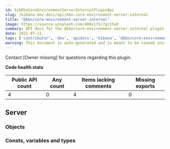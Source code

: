 ```yaml
---
id: kibKbnCoreEnvironmentServerInternalPluginApi
slug: /kibana-dev-docs/api/kbn-core-environment-server-internal
title: "@kbn/core-environment-server-internal"
image: https://source.unsplash.com/400x175/?github
summary: API docs for the @kbn/core-environment-server-internal plugin
date: 2022-07-11
tags: ['contributor', 'dev', 'apidocs', 'kibana', '@kbn/core-environment-server-internal']
warning: This document is auto-generated and is meant to be viewed inside our experimental, new docs system. Reach out in #docs-engineering for more info.
---
```




Contact [Owner missing] for questions regarding this plugin.

**Code health stats**

| Public API count  | Any count | Items lacking comments | Missing exports |
|-------------------|-----------|------------------------|-----------------|
| 4 | 0 | 4 | 0 |

## Server

### Objects
<DocDefinitionList data={kbnCoreEnvironmentServerInternalObj.server.objects}/>

### Consts, variables and types
<DocDefinitionList data={kbnCoreEnvironmentServerInternalObj.server.misc}/>

